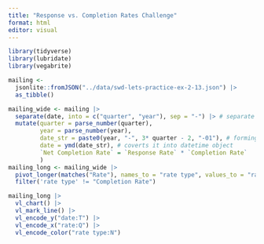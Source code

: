 ```yaml
---
title: "Response vs. Completion Rates Challenge"
format: html
editor: visual
---
```


```r
library(tidyverse)
library(lubridate)
library(vegabrite)

mailing <- 
  jsonlite::fromJSON("../data/swd-lets-practice-ex-2-13.json") |>
  as_tibble()

mailing_wide <- mailing |> 
  separate(date, into = c("quarter", "year"), sep = "-") |> # separate into 2 variables 
  mutate(quarter = parse_number(quarter),
         year = parse_number(year), 
         date_str = paste0(year, "-", 3* quarter - 2, "-01"), # forming the date
         date = ymd(date_str), # coverts it into datetime object
         `Net Completion Rate` = `Response Rate` * `Completion Rate`
         )
mailing_long <- mailing_wide |>
  pivot_longer(matches("Rate"), names_to = "rate type", values_to = "rate") |>
  filter('rate type' != "Completion Rate")

mailing_long |> 
  vl_chart() |> 
  vl_mark_line() |> 
  vl_encode_y("date:T") |> 
  vl_encode_x("rate:Q") |> 
  vl_encode_color("rate type:N") 
```
